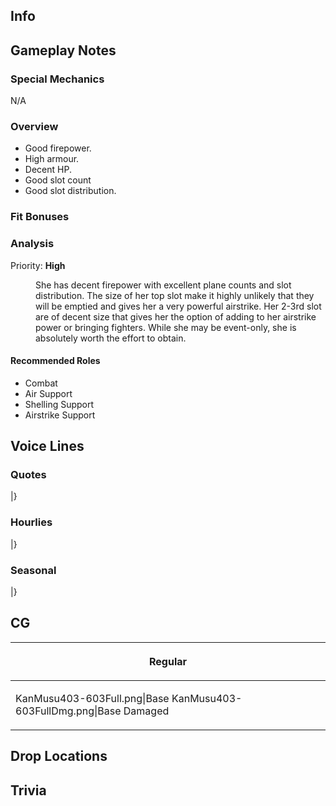 ==Info==
{{KanmusuInfo|ID=403-603}}
{{KanmusuInfo|ID=1704-704}}

==Gameplay Notes==
===Special Mechanics===
N/A

===Overview===
* Good firepower.
* High armour.
* Decent HP.
* Good slot count
* Good slot distribution.

===Fit Bonuses===
{{:{{BASEPAGENAME}}/Equipment Bonuses}}

===Analysis===
Priority: '''High'''

: She has decent firepower with excellent plane counts and slot distribution. The size of her top slot make it highly unlikely that they will be emptied and gives her a very powerful airstrike. Her 2-3rd slot are of decent size that gives her the option of adding to her airstrike power or bringing fighters. While she may be event-only, she is absolutely worth the effort to obtain.

====Recommended Roles====
* Combat
* Air Support
* Shelling Support
* Airstrike Support

==Voice Lines==
===Quotes===
{{ShipquoteHeader}}
{{ShipquoteKai
|scenario = Introduction
|origin =そう。貴方が噂の提督なの。よろしくね。私はUSS CV-8, Hornet. I'm looking forward to you.
|translation =I see. So you're the Admiral I've heard about. Pleasure meeting you. I'm USS CV-8, Hornet. I'm looking forward to working with you.
}}
{{ShipquoteKai|kai = true|scenario = Introduction
|origin =USS CV-8, Hornet. 出撃準備は出来ているわ。Let's get through this together. 提督、一緒に頑張りましょう。
|translation =USS CV-8, Hornet. Sortie preparations are complete. Let's get through this together. Admiral, let's give it our all.
}}
{{ShipquoteKai
|scenario = Library
|origin =Yorktown級航空母艦三番艦、USS Hornetよ。ミッドウェー, そしてサンタ．クルーズ諸島沖で全盛期の日本機動部隊と真正面から対決したわ。飛龍、そして翔鶴瑞鶴も強かった。シャングリラ伝説も私よ？覚えておきなさい。
|translation =I'm the third of the Yorktown-class carriers, the USS Hornet. At Midway and off the Santa Cruz Islands, I faced down the full-strength of the IJN carrier task forces. Hiryuu, plus Shoukaku and Zuikaku, were strong. I'm also the legendary "Shangri La"<ref>The Doolittle Raid bombers were launched from USS ''Hornet''. This was kept secret for a year - FDR referred to the mysterious source of the raid as "Shangri-La"</ref>. Remember my service well.
}}
{{ShipquoteKai
|scenario = Secretary 1
|origin =Did you call me?
|translation =Did you call me?
}}
{{ShipquoteKai|kai = true|scenario = Secretary 1
|origin =My turn? Ok.
|translation =My turn? Ok.
}}
{{ShipquoteKai
|scenario = Secretary 2
|origin =そう、私がHornetよ。覚えておいて。
|translation =Yes, I'm Hornet. Don't forget that.
}}
{{ShipquoteKai|kai = true|scenario = Secretary 2
|origin =シャングリラ？ん。そうね。どこかしら？
|translation =Shangri La? Heh. Right, I wonder where that is?
}}
{{ShipquoteKai
|scenario = Secretary 3
|origin =何、Northampton? あんまり引っ張んないでって、ん、はっ？あなた、提督、何をしているの？えっ？曳航の演習？ん、いらないわ、その演習。艦爆隊、発艦始め！
|translation =What is it, Northampton? I told you not to tug on- wait, huh? It's you, Admiral? What're you doing? Huh? "Towing practice"<ref>At Santa Cruz, ''Hornet'' was seriously damaged by Japanese bombers. ''Northampton'' was able to tow ''Hornet'' for a brief time before ''Hornet'' succumbed to a final torpedo bomber attack.</ref>? Hmph, I don't need that. Dive bomber squadrons, begin takeoff!
}}
{{ShipquoteKai
|scenario = Idle
|origin =あら、翔鶴。あなた、私と全然似ていないけど、どこが通じるところが、ね、ある気がするの。なんて言うの？Feeling?星回りかしら？まあ、何でもいいわ。今度、鎮守府のバーで一杯やりましょう？私、おごるわ。
|translation =Oh hello, Shoukaku. We aren't anything alike, but I feel like there's something that, you know, connects us<ref>''Shoukaku'' was similar heavily damaged by dive bombers at Santa Cruz, from ''Hornet'', but she survived.</ref>. What's the word? A feeling? Destiny written in the stars? Well, in any case, would you like to have a drink together at the base bar? It's my treat.
}}
{{ShipquoteKai
|scenario = Secretary Married
|origin =Coffee入れたわ。飲むでしょう？はい。あぁ、これ？頑張っている差し入れ。私の手作りのapple pie. 好きでしょう？Cinnamonちょっと多めの。
|translation =I made coffee. You'll have some, right? Here. Oh, this? A little pick-me-up for your hard work. It's my handmade apple pie. You like it, right? It's got a bit of extra cinnamon. 
}}
{{ShipquoteKai
|scenario = Wedding
|origin =えっ？SaraやBig Eじゃなくて、私？あぁ、そう。ん。いっ、いい趣味ね、悪くはないわ。でもサイズ、合うかな…あっ、ぴったり。じゃあ仕方ない、yesよ。
|translation =Eh? Not Sara or Big E, but me? Uh, okay... Hm? Y-You have good taste, it's not bad. But is the size right...? Ah, it's perfect. Then I have to say "yes".
}}
{{ShipquoteKai
|scenario = Looking At Scores
|origin =Information? 大事よ、何よりも。
|translation =Information? That's critical, more so than anything<ref>Counterintelligence was crucial to the American victory at Midway.</ref>.
}}
{{ShipquoteKai
|scenario = Joining A Fleet
|origin =Task Force flagship, Hornet, weigh anchor!
|translation =Task Force flagship, Hornet, weigh anchor!
}}
{{ShipquoteKai
|scenario = Equipment 1
|origin =ふん、いい機体ね。悪くはないわ。
|translation =Hmm, these're good planes. Not bad.
}}
{{ShipquoteKai
|scenario = Equipment 2
|origin =そんなのでいいの？Really?まあ、いいけど…
|translation =We're going with that? Really? Well, fine...
}}
{{ShipquoteKai
|scenario = Equipment 3
|origin =No problem.
|translation =No problem.
}}
{{ShipquoteKai
|scenario = Supply
|origin =That would be great! 助かるわ。
|translation =That would be great! You're a life-saver.
}}
{{ShipquoteKai
|scenario = Docking Minor
|origin =少し汗をかいちゃった。Showerいただくわね。
|translation =I broke a bit of a sweat. I'll be taking a shower, okay?
}}
{{ShipquoteKai
|scenario = Docking Major
|origin =敵もなかなかやるわ。体、直しておかないと。
|translation =The enemy's pretty good. I need to get my body fixed up.
}}
{{ShipquoteKai
|scenario = Construction
|origin =できたわ。早いものね。
|translation =It's done. That was fast, huh?
}}
{{ShipquoteKai
|scenario = Returning From Sortie
|origin =Fleetが港に戻ったわ。皆、ご苦労様。
|translation =The fleet has returned to port. Thanks for hanging in there, everyone.
}}
{{ShipquoteKai
|scenario = Starting A Sortie
|origin =USS CV-8, Hornet, 出撃します。第十六任務部隊、前へ！
|translation =USS CV-8, Hornet, sortieing. Task Force 16<ref>''Hornet's'' assignment during the Doolittle Raid and Midway.</ref>, forward!
}}
{{ShipquoteKai|kai = true|scenario = Starting A Sortie
|origin =USS CV-8, Hornet, 出撃します。第十七任務部隊、前へ！敵機動部隊を撃滅する！
|translation =USS CV-8, Hornet, sortieing. Task Force 17<ref>''Hornet's'' assignment during Santa Cruz.</ref>, forward! Wipe out the enemy carrier task force!
}}
{{ShipquoteKai
|scenario = Battle Start
|origin =さぁ、始めましょうか？Hornet攻撃隊、発艦始めなさい！
|translation =Now then, shall we begin? Hornet attack squadrons, begin takeoff!
}}
{{ShipquoteKai
|scenario = Attack
|origin =さっ、行きなさい！
|translation =Now! Get going!
}}
{{ShipquoteKai
|scenario = Air Battle/Daytime Spotting/Night Battle Attack
|origin =そこね！逃がさないわ！
|translation =There you are! You're not getting away!
}}
{{ShipquoteKai|kai = true|scenario = Air Battle/Daytime Spotting/Night Battle Attack
|origin =元より相打ち覚悟よ！逃がさないわ！
|translation =I'm prepared to trade blows this time! You're not getting away!
}}
{{ShipquoteKai
|scenario = Night Battle
|origin =夜か…？あまり好きじゃないけど…追ってみましょうか！？
|translation =Night, huh...? I'm not a fan, but... let's give chase!
}}
{{ShipquoteKai
|scenario = MVP
|origin =この戦い、Hornetの戦果が大きいって言うの？まあ、そうなるか。ごめんね、皆。せっかくだからもらっておくけど、もちろん、これは皆の戦果よ。
|translation =Are you saying I played a big part in this battle? Well, I guess so. Sorry, everyone. I'll take it and all, but this is obviously the result of everyone's efforts.
}}
{{ShipquoteKai
|scenario = Minor Damage 1
|origin =げはっ！食らった！飛行甲板？
|translation =Gahh! They got me! In the flight deck?
}}
{{ShipquoteKai
|scenario = Minor Damage 2
|origin =げへっ！これ、やばいか？いえ、まだよ…
|translation =Gehh! Is this, it? No, not yet...
}}
{{ShipquoteKai
|scenario = Major Damage
|origin =やってくれる…でも、これ以上はやらせない！誘爆を、火災を防ぐの。甲板の機は海へ投棄！もう、艦は捨てないわ！
|translation =They got me good... but I won't let them have their way! Don't let the explosions or fire spread. Ditch any planes on deck into the sea! We won't lose the ship!
}}
{{ShipquoteKai
|scenario = Sunk
|origin =火が…火が消えないわ…艦を包んで、傾いていく…何？あの子、奇麗に描いてよ…お願い、ね？
|translation =The fires... the fires won't stop... they're engulfing me... I'm listing... what? That girl, draw her beautifully too... please, would you?<ref>After sinking the USS Hornet, the captain of ''Akigumo'' ordered that pictures be taken for a report to the Naval General Staff before finishing her off. However, the navigation officer noted that it was too dark for pictures, so the order was changed to sketching instead. The designated artist couldn't make out the details because of the darkness so searchlights were lit to illuminate the wreck.</ref>
}}
|}
<references/>
{{clear}}

===Hourlies===
{{ShipquoteHeader|type = hourly}}
{{ShipquoteKai|kai = true
|scenario = 00:00
|origin =いいわ。今日は私Hornetが、あなたのsecretaryを務めてあげる。No problem.
|translation =Very well. Today I, Hornet, will be your secretary. No problem.
}}
{{ShipquoteKai|kai = true
|scenario = 01:00
|origin =It's 1 at midnight. まずはcoffeeを入れましょうか。ブラックでいい？
|translation =It's 1 at night. Let's start with some coffee. Do you take it black?
}}
{{ShipquoteKai|kai = true
|scenario = 02:00
|origin =It's 2 at midnight. 結構書類溜まってるのね、大変。どれから片付ていきましょうか？
|translation =It's 2 at night. The documents sure have piled up, that's rough. Where do you plan to start?
}}
{{ShipquoteKai|kai = true
|scenario = 03:00
|origin =It's 3 at midnight. あら、これは翔鶴たちの補給関連ね？ふうん、なるほど。ふん、ふん。まあ、いいでしょう。
|translation =It's 3 at night. Oh my, these have to do with the refueling of Shoukaku and the others, right? Hmmmm, I see. Mhm, mhm. Well, it's fine.
}}
{{ShipquoteKai|kai = true
|scenario = 04:00
|origin =It's 4. あら、もうこんな時間。もうすぐ朝ね。提督、coffeeお代わり、どう？ん、了解よ。
|translation =It's 4. My, it's so late. It's almost morning already. Admiral, would you like some more coffee? Mhm, roger that.
}}
{{ShipquoteKai|kai = true
|scenario = 05:00
|origin =It's 5 in the morning. 提督、good morning. さぁ、一日が始まるわ。準備しましょう。
|translation =It's 5 in the morning. Good morning, Admiral. Well then, the day is starting. Let's get ready.
}}
{{ShipquoteKai|kai = true
|scenario = 06:00
|origin =It's 6 in the morning. Fleetの皆も起きましょう。Good morning, everybody!
|translation =It's 6 in the morning. Let's wake up everyone in the fleet. Good morning, everybody!
}}
{{ShipquoteKai|kai = true
|scenario = 07:00
|origin =It's 7 in the morning. さぁ、Hornet morningを召し上がれ！まずは、orange juice、fried eggにbacon, 焼きたてtoastと手作りjam. Enjoy!
|translation =It's 7 in the morning. Now then, dig into the Hornet morning special! First of all, orange juice. Bacon, fried eggs, and handmade jam on fresh toast. Enjoy!
}}
{{ShipquoteKai|kai = true
|scenario = 08:00
|origin =It's 8 in the morning. 食後のcoffee, お代わりはいかが？…はい。
|translation =It's 8 in the morning. Would you like a refill on your after-meal coffee? Here.
}}
{{ShipquoteKai|kai = true
|scenario = 09:00
|origin =It's 9 in the morning. さぁ、提督、今日も始めましょうか？抜錨しましょう！
|translation =It's 9 in the morning. Well, Admiral, shall we start another day? Let's weigh anchor!
}}
{{ShipquoteKai|kai = true
|scenario = 10:00
|origin =It's 10 in the morning. あら、翔鶴、morning. 瑞鶴も。
|translation =It's 10 in the morning. Oh, morning, Shoukaku. You too, Zuikaku.
}}
{{ShipquoteKai|kai = true
|scenario = 11:00
|origin =It's 11 in the morning. もうすぐお昼ね。翔鶴たちもlunch、一緒にどう？
|translation =It's 11 in the morning. Almost lunch, huh. Shoukaku, would all of you like to have lunch with us?
}}
{{ShipquoteKai|kai = true
|scenario = 12:00
|origin =It's noon. さぁ、lunchにしましょう。翔鶴、瑞鶴、Hornet sandwichの味はどう？そう？よかった。
|translation =It's noon. Okay, let's do lunch. Shoukaku, Zuikaku, how did my Hornet sandwiches taste? Really? Great.
}}
{{ShipquoteKai|kai = true
|scenario = 13:00
|origin =It's 1 in the afternoon. 翔鶴、じゃあ、またね。See you.
|translation =It's 1 in the afternoon. Alright Shoukaku, till next time. See you.
}}
{{ShipquoteKai|kai = true
|scenario = 14:00
|origin =It's 2 in the afternoon. えっ？Doolittle squadron? そうね。少し、ドキドキしたわ。
|translation =It's 2 in the afternoon. Eh? The Doolittle squadron? Yeah, it did get my heart racing, just a little.
}}
{{ShipquoteKai|kai = true
|scenario = 15:00
|origin =It's 3 in the afternoon. お茶にしましょう。提督、pancakeでも焼きましょうか？
|translation =It's 3 in the afternoon. Let's do tea. Should I make some pancakes too, Admiral?
}}
{{ShipquoteKai|kai = true
|scenario = 16:00
|origin =It's 4 in the afternoon. あら、あなたたちは…たしか、秋雲、巻雲、だったかしら？何、私にご用？Modelを？ん、考えておくわ。
|translation =It's 4 in the afternoon. Oh, you two... Akigumo and Makigumo<ref>''Akigumo'' and ''Makigumo'' scuttled ''Hornet'' together</ref>, was it? Did you need something? You want me to model for you? Uhmm, I'll think about it.
}}
{{ShipquoteKai|kai = true
|scenario = 17:00
|origin =It's 5 in the afternoon. Sunset... 奇麗ね。この海の夕日も、好きよ。
|translation =It's 5 in the afternoon. The sunset... it's beautiful. I like the sunsets on this sea too.
}}
{{ShipquoteKai|kai = true
|scenario = 18:00
|origin =It's 6 in the evening. さぁ、dinnerは何が食べたい？お肉？そうね…じゃ、steakにしましょうか？ Sirloinでいい？Ok.
|translation =It's 6 in the evening. Alright, what do you want for dinner? Meat? Then...  how about steak? You fine with sirloin? Okay.
}}
{{ShipquoteKai|kai = true
|scenario = 19:00
|origin =It's 7 in the evening. お待ち遠様。Hornet拘りのmedium rare. さぁ、召し上がれ！飲み物はbeerでいい？どうぞ。
|translation =It's 7 in the evening. Thanks for waiting. The Hornet special, medium rare. Now eat up! What would you like to drink, beer? Here you go.
}}
{{ShipquoteKai|kai = true
|scenario = 20:00
|origin =It's 8 at night. 提督、今日のdessertは何がいいかしら？Hornet特製のapple pieはどう？Ok. さぁ、vanilla iceと一緒に召し上がれ。美味しいのよ。
|translation =It's 8 at night. What should we have for dessert, Admiral? How about my Hornet special apple pie? Ok. Now make sure to eat it with vanilla ice cream. It's delicious.
}}
{{ShipquoteKai|kai = true
|scenario = 21:00
|origin =It's 9 at night. 食後のcoffee, 入れ直しましょう。はい。はぁぁ。Big Eは今頃、どうしているかしら？
|translation =It's 9 at night. I'll make some more after-meal coffee. Here. Hahhh. I wonder how Big E's doing nowadays?
}}
{{ShipquoteKai|kai = true
|scenario = 22:00
|origin =It's 10 a- ん、んっ！？眩しい！何？Searchlight? もう、誰！？　あっ、あなたは、秋雲。やめなさい、何を描いているの。えっ、何これ、どういうこと！？
|translation =It's 10 a- ng, nghh! So bright! What is that, a searchlight? Jeez, who is it!? Y-You're Akigumo. What're you drawing, stop it! Eh, what is this, what's the meaning of this!?<ref>A reference to a crewman on Akigumo drawing her wreck as evidence she was sunk. Since she was sunk late at night, she had to be illuminated for the crewman to get enough light to draw.</ref>
}}
{{ShipquoteKai|kai = true
|scenario = 23:00
|origin =It's 11 at night. まったく、あの子たちは…提督からも、今度一言いってやってください。悪い子じゃないんだけど…まったく…
|translation =It's 11 at night. Jeez, those girls... and Admiral, tell them off properly next time. It's not like they're bad girls or anything but... I swear...
}}
|}
<references/>
{{clear}}

===Seasonal===
{{SeasonalHeaderOld}}
{{SeasonalQuote
|scenario = [[Seasonal/Autumn_2020|Autumn 2020]]
|origin = 鎮守府秋祭り？楽しそうね。一緒に行きましょう。
|translation =	The Naval Base Autumn Festival? Sounds fun. Let's go together.
|audio = Hornet_Autumn_2020_Secretary_1.mp3
|notes = 
}}
{{SeasonalQuote
|scenario = [[Seasonal/Christmas_2020|Christmas 2020]]
|origin = Christmasね？今日は陽気に騒ぎたいはね？あら、美味しそうなターキーグリル。提督も一つどう？うん？なにか目が泳いてるわよ。どうしたの？なに？
|translation =	It's Christmas huh? This day really brings out the good cheer, don't you think? Oh my, that grilled turkey looks delicious. Would you like some, Admiral? You look kind of nervous. What's wrong? What?
|audio = Hornet_Christmas_2020_Secretary_1.mp3
|notes = 
}}
{{SeasonalQuote
|scenario = [[Seasonal/End_of_Year_2020|End of Year 2020]]
|origin = I see. New Yearの前に、鎮守府をcleaningするわけね。OK、私は何をやればいい？差し入れ用に得意なapple pie、焼けましょうか？ 
|translation =	I see. We need to clean the Naval Base before the New Year. OK, what should I do? Shall I bake my special apple pie as a snack? 
|audio = Hornet_Year_End_2020_Secretary_1.mp3
|notes = 
}}
{{SeasonalQuote
|scenario = [[Seasonal/Setsubun_2021|Setsubun 2021]]
|origin = 来たわね。噂のセツブンフェス。Saraからも聞いてるわ。演習も対策もバッチリよ。私達の鬼役は誰が担当なの？えぇ？翔鶴？あなたなの？はぁ。運命は非情ね。仕方がないわ。全力で行くしかないわね。攻撃隊、発艦用意！
|translation =	It's here. The rumoured "Setsubun Festival". I heard about it from Sara. I've drilled for this and my countermeasures are ready. Who is our oni? Huh? Shoukaku? It's you? *sigh* Fate is cruel. I gotta do what I gotta do then. I'll come at you with all I got. Attack squadrons, ready for takeoff!
|audio = Hornet_Setsubun_2021_Secretary_1.mp3
|notes = 
}}
{{SeasonalQuote
|scenario = [[Seasonal/Valentine's_Day_2021|Valentine's Day 2021]]
|origin = 提督、Hornet手作りchocolate、差し上げます。ぜひ召し上がって。少しシナモンを効かせているの。
|translation = Admiral, this handmade chocolate is for you. Please enjoy. I've spiced it up with a little cinnamon.
|audio = Hornet_Valentines_2021_Secretary_1.mp3
|notes = 
}}
{{SeasonalQuote
|scenario = [[Seasonal/White_Day_2021|White Day2021]]
|origin =提督、これを？Chocolateのお返しに？That would be great。いただくわ。
|translation =	Admiral, what's this? A gift in return for the chocolates? That would be great. I accept. 
|audio = Hornet_White_Day_2021_Secretary_1.mp3
|notes =
}}
{{SeasonalQuote
|scenario = [[Seasonal/Coming_of_Spring_2021|Coming of Spring 2021]]
|origin =まぁ、これが噂に聞いたoutdoor party、「オハナミ」ね。いいじゃない。Barbequeはどこでやるのかしら？えぇ？しない？Really? 
|translation =	Oh, so this is that "ohanami" outdoor party I've heard about. It's nice. Where should I set up the barbecue? Eh? I don't need to? Really? 
|audio = Hornet_Spring_2021_Secretary_1.mp3
|notes =
}}
{{SeasonalQuote
|scenario = [[Seasonal/Eighth_Anniversary|8th Anniversary]]
|origin = 8th Fleet Anniversary. お祝いね。提督、おめでとう。私も二年目ってことか。早いものね。今年もよろしく頼むわね。
|translation =	It's the fleet's 8th Anniversary. Time to celebrate. Admiral, congrats. This means it's my 2nd year huh? Time flies. I'm counting on you this year too.
|audio = Hornet_8th Anniversary_Secretary_1.mp3
|notes = 
}}
{{SeasonalQuote
|scenario = [[Seasonal/Rainy_Season_2021|Rainy Season 2021]]
|origin =  	この季節、ここじゃ「ツーユー」って言うらしいけど、雨ばっかりで、私はあんまり好きではないわ。
|translation =	I know they call this season "to you" here, but I don't really like all this rain. 	
|audio = Hornet_Rainy Season 2021_Secretary_1.mp3
|notes = 
}}
|}<references/>

{{clear}}

==CG==
{| class="mw-collapsible mw-collapsed wikitable" style="width: 100%;"
!Regular
|-
|<gallery>
KanMusu403-603Full.png|Base
KanMusu403-603FullDmg.png|Base Damaged
</gallery>
|}

==Drop Locations==

==Trivia==

{{Shiplist}}